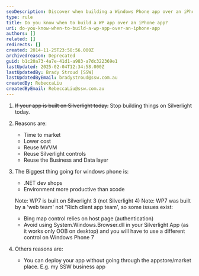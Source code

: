 ```yaml
---
seoDescription: Discover when building a Windows Phone app over an iPhone app saves time, reduces costs, and leverages existing .NET skills for faster deployment and code reuse.
type: rule
title: Do you know when to build a WP app over an iPhone app?
uri: do-you-know-when-to-build-a-wp-app-over-an-iphone-app
authors: []
related: []
redirects: []
created: 2014-11-25T23:58:56.000Z
archivedreason: Deprecated
guid: b1c20a73-4a7e-41d1-a983-a7dc322369e1
lastUpdated: 2025-02-04T12:34:58.000Z
lastUpdatedBy: Brady Stroud [SSW]
lastUpdatedByEmail: bradystroud@ssw.com.au
createdBy: RebeccaLiu
createdByEmail: RebeccaLiu@ssw.com.au
---
```


1. ~~If your app is built on Silverlight today.~~ Stop building things on Silverlight today.
2. Reasons are:
    * Time to market
    * Lower cost
    * Reuse MVVM
    * Reuse Silverlight controls
    * Reuse the Business and Data layer

3. The Biggest thing going for windows phone is:

    * .NET dev shops
    * Environment more productive than xcode

    Note: WP7 is built on Silverlight 3 (not Silverlight 4)
    Note: WP7 was built by a 'web team' not "Rich client app team', so some issues exist:

    * Bing map control relies on host page (authentication)
    * Avoid using System.Windows.Browser.dll in your Silverlight App (as it works only
                        OOB on desktop) and you will have to use a different control on Windows Phone 7
4. Others reasons are:
    * You can deploy your app without going through the appstore/market place. E.g. my SSW business app
